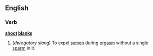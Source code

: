 ==English==

===Verb===
'''[[shoot]] [[blanks]]''' 

# (''derogatory slang'') To expel [[semen]] during [[orgasm]] without a single [[sperm]] in it.